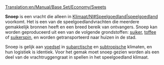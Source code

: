 [[Translation:en/Manual/Base Set/Economy/Sweets]]

{{nl/Vracht|name=Snoep
|image=Sweets.png
|geproduceerd=[[nl/Manual/Base Set/Economy/Snoepfabriek|Snoepfabriek]]
|geaccepteerd=[[nl/Manual/Gemeente|Stad]]
}}

'''Snoep''' is een vracht die alleen in [[|Klimaat/Nl#Speelgoedland|speelgoedland]] voorkomt. Het is een van de speelgoedlandvrachten die meerdere gemakkelijk bronnen heeft en een breed bereik van ontvangers. Snoep kan worden geproduceerd uit een van de volgende grondstoffen: [[nl/suiker|suiker]], [[nl/toffee|toffee]] of [[nl/suikerspin|suikerspin]], en worden getransporteerd naar huizen in de stad.

Snoep is gelijk aan [[nl/voedsel|voedsel]] in [[nl/Manual/Klimaat#Subarctisch|subarctische]] en [[nl/Manual/Klimaat#Subtropisch|subtropische]] klimaten, en hun logistiek is identiek. Voor het gemak moet snoep gezien worden als een deel van de vrachtruggengraat in spellen in het speelgoedland klimaat.